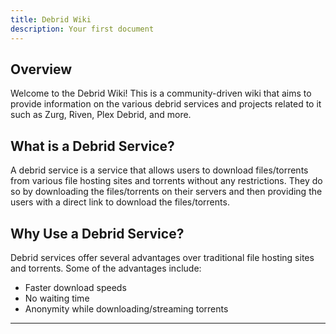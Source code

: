 ```yaml
---
title: Debrid Wiki
description: Your first document
---
```


## Overview

Welcome to the Debrid Wiki! This is a community-driven wiki that aims to provide information on the various debrid services and projects related to it such as Zurg, Riven, Plex Debrid, and more.

## What is a Debrid Service?

A debrid service is a service that allows users to download files/torrents from various file hosting sites and torrents without any restrictions.
They do so by downloading the files/torrents on their servers and then providing the users with a direct link to download the files/torrents.

## Why Use a Debrid Service?

Debrid services offer several advantages over traditional file hosting sites and torrents. Some of the advantages include:

- Faster download speeds
- No waiting time
- Anonymity while downloading/streaming torrents

---